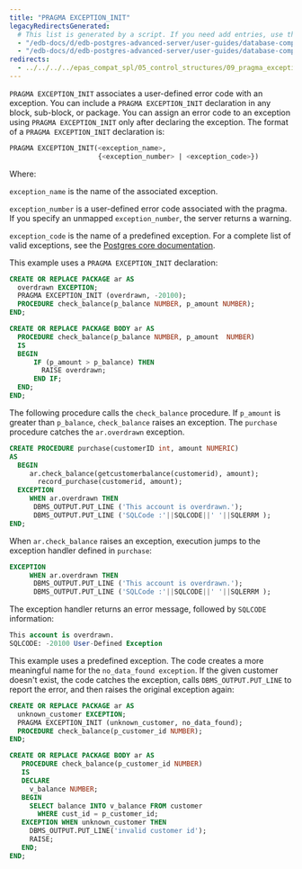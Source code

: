 ```yaml
---
title: "PRAGMA EXCEPTION_INIT"
legacyRedirectsGenerated:
  # This list is generated by a script. If you need add entries, use the `legacyRedirects` key.
  - "/edb-docs/d/edb-postgres-advanced-server/user-guides/database-compatibility-for-oracle-developers-guide/9.6/Database_Compatibility_for_Oracle_Developers_Guide_v9.6.1.070.html"
  - "/edb-docs/d/edb-postgres-advanced-server/user-guides/database-compatibility-for-oracle-developers-guide/9.5/Database_Compatibility_for_Oracle_Developers_Guide.1.164.html"
redirects:
  - ../../../../epas_compat_spl/05_control_structures/09_pragma_exception_init #generated for docs/epas/reorg-role-use-case-mode
---
```


<div id="pragma_exception_init" class="registered_link"></div>

`PRAGMA EXCEPTION_INIT` associates a user-defined error code with an exception. You can include a `PRAGMA EXCEPTION_INIT` declaration in any block, sub-block, or package. You can assign an error code to an exception using `PRAGMA EXCEPTION_INIT` only after declaring the exception. The format of a `PRAGMA EXCEPTION_INIT` declaration is:

```sql
PRAGMA EXCEPTION_INIT(<exception_name>,
                      {<exception_number> | <exception_code>})
```

Where:

`exception_name` is the name of the associated exception.

`exception_number` is a user-defined error code associated with the pragma. If you specify an unmapped `exception_number`, the server returns a warning.

`exception_code` is the name of a predefined exception. For a complete list of valid exceptions, see the [Postgres core documentation](https://www.postgresql.org/docs/current/static/errcodes-appendix.html).

This example uses a `PRAGMA EXCEPTION_INIT` declaration:

```sql
CREATE OR REPLACE PACKAGE ar AS
  overdrawn EXCEPTION;
  PRAGMA EXCEPTION_INIT (overdrawn, -20100);
  PROCEDURE check_balance(p_balance NUMBER, p_amount NUMBER);
END;

CREATE OR REPLACE PACKAGE BODY ar AS
  PROCEDURE check_balance(p_balance NUMBER, p_amount  NUMBER)
  IS
  BEGIN
      IF (p_amount > p_balance) THEN
        RAISE overdrawn;
      END IF;
  END;
END;
```

The following procedure calls the `check_balance` procedure. If `p_amount` is greater than `p_balance`, `check_balance` raises an exception. The `purchase` procedure catches the `ar.overdrawn` exception.

```sql
CREATE PROCEDURE purchase(customerID int, amount NUMERIC)
AS
  BEGIN
     ar.check_balance(getcustomerbalance(customerid), amount);
       record_purchase(customerid, amount);
  EXCEPTION
     WHEN ar.overdrawn THEN
      DBMS_OUTPUT.PUT_LINE ('This account is overdrawn.');
      DBMS_OUTPUT.PUT_LINE ('SQLCode :'||SQLCODE||' '||SQLERRM );
END;
```

When `ar.check_balance` raises an exception, execution jumps to the exception handler defined in `purchase`:

```sql
EXCEPTION
     WHEN ar.overdrawn THEN
      DBMS_OUTPUT.PUT_LINE ('This account is overdrawn.');
      DBMS_OUTPUT.PUT_LINE ('SQLCode :'||SQLCODE||' '||SQLERRM );
```

The exception handler returns an error message, followed by `SQLCODE` information:

```sql
This account is overdrawn.
SQLCODE: -20100 User-Defined Exception
```

This example uses a predefined exception. The code creates a more meaningful name for the `no_data_found exception`. If the given customer doesn't exist, the code catches the exception, calls `DBMS_OUTPUT.PUT_LINE` to report the error, and then raises the original exception again:

```sql
CREATE OR REPLACE PACKAGE ar AS
  unknown_customer EXCEPTION;
  PRAGMA EXCEPTION_INIT (unknown_customer, no_data_found);
  PROCEDURE check_balance(p_customer_id NUMBER);
END;

CREATE OR REPLACE PACKAGE BODY ar AS
   PROCEDURE check_balance(p_customer_id NUMBER)
   IS
   DECLARE
     v_balance NUMBER;
   BEGIN
     SELECT balance INTO v_balance FROM customer
       WHERE cust_id = p_customer_id;
   EXCEPTION WHEN unknown_customer THEN
     DBMS_OUTPUT.PUT_LINE('invalid customer id');
     RAISE;
   END;
END;
```
